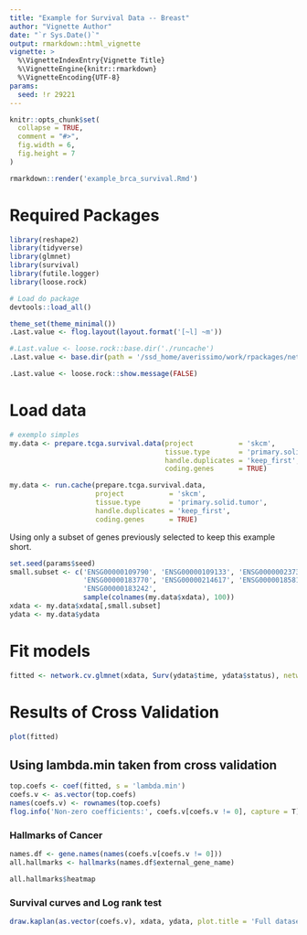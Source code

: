 ```yaml
---
title: "Example for Survival Data -- Breast"
author: "Vignette Author"
date: "`r Sys.Date()`"
output: rmarkdown::html_vignette
vignette: >
  %\VignetteIndexEntry{Vignette Title}
  %\VignetteEngine{knitr::rmarkdown}
  %\VignetteEncoding{UTF-8}
params:
  seed: !r 29221
--- 
```


```r
knitr::opts_chunk$set(
  collapse = TRUE,
  comment = "#>",
  fig.width = 6,
  fig.height = 7
)
```

```r
rmarkdown::render('example_brca_survival.Rmd')
```


# Required Packages

```r
library(reshape2)
library(tidyverse)
library(glmnet)
library(survival)
library(futile.logger)
library(loose.rock)

# Load do package
devtools::load_all()

theme_set(theme_minimal())
.Last.value <- flog.layout(layout.format('[~l] ~m'))

#.Last.value <- loose.rock::base.dir('./runcache')
.Last.value <- base.dir(path = '/ssd_home/averissimo/work/rpackages/network.cox-cache')

.Last.value <- loose.rock::show.message(FALSE)
```

# Load data

```r
# exemplo simples
my.data <- prepare.tcga.survival.data(project           = 'skcm', 
                                      tissue.type       = 'primary.solid.tumor', 
                                      handle.duplicates = 'keep_first', 
                                      coding.genes      = TRUE)
```

```r
my.data <- run.cache(prepare.tcga.survival.data, 
                     project           = 'skcm', 
                     tissue.type       = 'primary.solid.tumor', 
                     handle.duplicates = 'keep_first', 
                     coding.genes      = TRUE)
```

Using only a subset of genes previously selected to keep this example short.

```r
set.seed(params$seed)
small.subset <- c('ENSG00000109790', 'ENSG00000109133', 'ENSG00000023734', 
                  'ENSG00000183770', 'ENSG00000214617', 'ENSG00000185813', 
                  'ENSG00000183242',
                  sample(colnames(my.data$xdata), 100))
xdata <- my.data$xdata[,small.subset]
ydata <- my.data$ydata
```

# Fit models

```r
fitted <- network.cv.glmnet(xdata, Surv(ydata$time, ydata$status), network = 'correlation', family = 'cox')
```

# Results of Cross Validation

```r
plot(fitted)
```

## Using lambda.min taken from cross validation

```r
top.coefs <- coef(fitted, s = 'lambda.min')
coefs.v <- as.vector(top.coefs)
names(coefs.v) <- rownames(top.coefs)
flog.info('Non-zero coefficients:', coefs.v[coefs.v != 0], capture = T)
```

### Hallmarks of Cancer

```r
names.df <- gene.names(names(coefs.v[coefs.v != 0]))
all.hallmarks <- hallmarks(names.df$external_gene_name)

all.hallmarks$heatmap
```

### Survival curves and Log rank test

```r
draw.kaplan(as.vector(coefs.v), xdata, ydata, plot.title = 'Full dataset', legend.outside = F)
```

